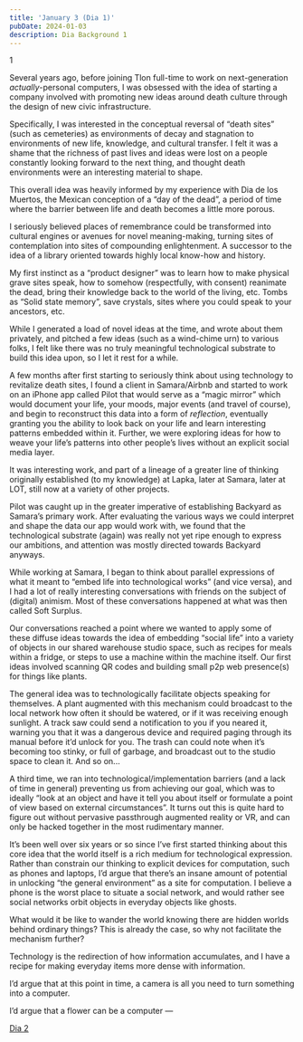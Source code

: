 ```yaml
---
title: 'January 3 (Dia 1)'
pubDate: 2024-01-03
description: Dia Background 1
---
```


1

Several years ago, before joining Tlon full-time to work on next-generation *actually*-personal computers, I was obsessed with the idea of starting a company involved with promoting new ideas around death culture through the design of new civic infrastructure.

Specifically, I was interested in the conceptual reversal of “death sites” (such as cemeteries) as environments of decay and stagnation to environments of new life, knowledge, and cultural transfer. I felt it was a shame that the richness of past lives and ideas were lost on a people constantly looking forward to the next thing, and thought death environments were an interesting material to shape.

This overall idea was heavily informed by my experience with Dia de los Muertos, the Mexican conception of a “day of the dead”, a period of time where the barrier between life and death becomes a little more porous.

I seriously believed places of remembrance could be transformed into cultural engines or avenues for novel meaning-making, turning sites of contemplation into sites of compounding enlightenment. A successor to the idea of a library oriented towards highly local know-how and history.

My first instinct as a “product designer” was to learn how to make physical grave sites speak, how to somehow (respectfully, with consent) reanimate the dead, bring their knowledge back to the world of the living, etc. Tombs as “Solid state memory”, save crystals, sites where you could speak to your ancestors, etc.

While I generated a load of novel ideas at the time, and wrote about them privately, and pitched a few ideas (such as a wind-chime urn) to various folks, I felt like there was no truly meaningful technological substrate to build this idea upon, so I let it rest for a while.

A few months after first starting to seriously think about using technology to revitalize death sites, I found a client in Samara/Airbnb and started to work on an iPhone app called Pilot that would serve as a “magic mirror” which would document your life, your moods, major events (and travel of course), and begin to reconstruct this data into a form of *reflection*, eventually granting you the ability to look back on your life and learn interesting patterns embedded within it. Further, we were exploring ideas for how to weave your life’s patterns into other people’s lives without an explicit social media layer.

It was interesting work, and part of a lineage of a greater line of thinking originally established (to my knowledge) at Lapka, later at Samara, later at LOT, still now at a variety of other projects.

Pilot was caught up in the greater imperative of establishing Backyard as Samara’s primary work. After evaluating the various ways we could interpret and shape the data our app would work with, we found that the technological substrate (again) was really not yet ripe enough to express our ambitions, and attention was mostly directed towards Backyard anyways.

While working at Samara, I began to think about parallel expressions of what it meant to “embed life into technological works” (and vice versa), and I had a lot of really interesting conversations with friends on the subject of (digital) animism. Most of these conversations happened at what was then called Soft Surplus.

Our conversations reached a point where we wanted to apply some of these diffuse ideas towards the idea of embedding “social life” into a variety of objects in our shared warehouse studio space, such as recipes for meals within a fridge, or steps to use a machine within the machine itself. Our first ideas involved scanning QR codes and building small p2p web presence(s) for things like plants. 

The general idea was to technologically facilitate objects speaking for themselves. A plant augmented with this mechanism could broadcast to the local network how often it should be watered, or if it was receiving enough sunlight. A track saw could send a notification to you if you neared it, warning you that it was a dangerous device and required paging through its manual before it’d unlock for you. The trash can could note when it’s becoming too stinky, or full of garbage, and broadcast out to the studio space to clean it. And so on...

A third time, we ran into technological/implementation barriers (and a lack of time in general) preventing us from achieving our goal, which was to ideally “look at an object and have it tell you about itself or formulate a point of view based on external circumstances”. It turns out this is quite hard to figure out without pervasive passthrough augmented reality or VR, and can only be hacked together in the most rudimentary manner.

It’s been well over six years or so since I’ve first started thinking about this core idea that the world itself is a rich medium for technological expression. Rather than constrain our thinking to explicit devices for computation, such as phones and laptops, I’d argue that there’s an insane amount of potential in unlocking “the general environment” as a site for computation. I believe a phone is the worst place to situate a social network, and would rather see social networks orbit objects in everyday objects like ghosts. 

What would it be like to wander the world knowing there are hidden worlds behind ordinary things? This is already the case, so why not facilitate the mechanism further? 

Technology is the redirection of how information accumulates, and I have a recipe for making everyday items more dense with information.

I’d argue that at this point in time, a camera is all you need to turn something into a computer.

I’d argue that a flower can be a computer —

[Dia 2](/writing/231215)